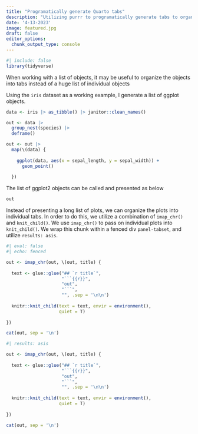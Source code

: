 ```yaml
---
title: "Programatically generate Quarto tabs"
description: "Utilizing purrr to programatically generate tabs to organize and present a large list of outputs"
date: '4-13-2023'
image: featured.jpg
draft: false
editor_options: 
  chunk_output_type: console
---
```


```r
#| include: false
library(tidyverse)

```

When working with a list of objects, it may be useful to organize the objects into tabs instead of a huge list of individual objects

Using the `iris` dataset as a working example, I generate a list of ggplot objects.

```r

data <- iris |> as_tibble() |> janitor::clean_names()

out <- data |> 
  group_nest(species) |> 
  deframe()

out <- out |> 
  map(\(data) {
    
    ggplot(data, aes(x = sepal_length, y = sepal_width)) + 
      geom_point()
    
  })

```

The list of ggplot2 objects can be called and presented as below

```r
out
```

Instead of presenting a long list of plots, we can organize the plots into individual tabs. In order to do this, we utilize a combination of `imap_chr()` and `knit_child()`. We use `imap_chr()` to pass on individual plots into `knit_child()`. We wrap this chunk within a fenced div `panel-tabset`, and utilize `results: asis`.

```r
#| eval: false
#| echo: fenced

out <- imap_chr(out, \(out, title) {
  
  text <- glue::glue("## `r title`",
                     "```{{r}}",
                     "out",
                     "```",
                     "", .sep = '\n\n')
  
  knitr::knit_child(text = text, envir = environment(),
                    quiet = T)
  
})

cat(out, sep = '\n')
```

::: panel-tabset
```r
#| results: asis

out <- imap_chr(out, \(out, title) {
  
  text <- glue::glue("## `r title`",
                     "```{{r}}",
                     "out",
                     "```",
                     "", .sep = '\n\n')
  
  knitr::knit_child(text = text, envir = environment(),
                    quiet = T)
  
})

cat(out, sep = '\n')
```
:::














